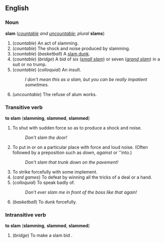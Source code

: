 ==English==
===Noun===
'''slam''' (''[[countable]] and [[uncountable]]''; ''plural'' '''slams''')

#(''countable'') An act of slamming.
#(''countable'') The shock and noise produced by slamming.
#(''countable'') (''basketball'') A [[slam dunk]].
#(''countable'') (''bridge'') A bid of six (''[[small slam]]'') or seven (''[[grand slam]]'') in a suit or no trump.
#(''countable'') (''colloquial'') An insult.
#:''I don't mean this as a slam, but you can be really impatient sometimes.''
#(''uncountable'') The refuse of alum works.

===Transitive verb===
'''to slam''' ('''slamming''', '''slammed''', '''slammed''')

#To shut with sudden force so as to produce a shock and noise.
#:''Don't slam the door!''
#To put in or on a particular place with force and loud noise.  (Often followed by a preposition such as ''down'', ''against'' or ''into.)
#:''Don't slam that trunk down on the pavement!''
#To strike forcefully with some implement.
#(''card games'') To defeat by winning all the tricks of a deal or a hand.
#(''colloquial'') To speak badly of.
#:''Don't ever slam me in front of the boss like that again!''
#(''basketball'') To dunk forcefully.

===Intransitive verb===
'''to slam''' ('''slamming''', '''slammed''', '''slammed''')

#(''bridge'') To make a slam bid .